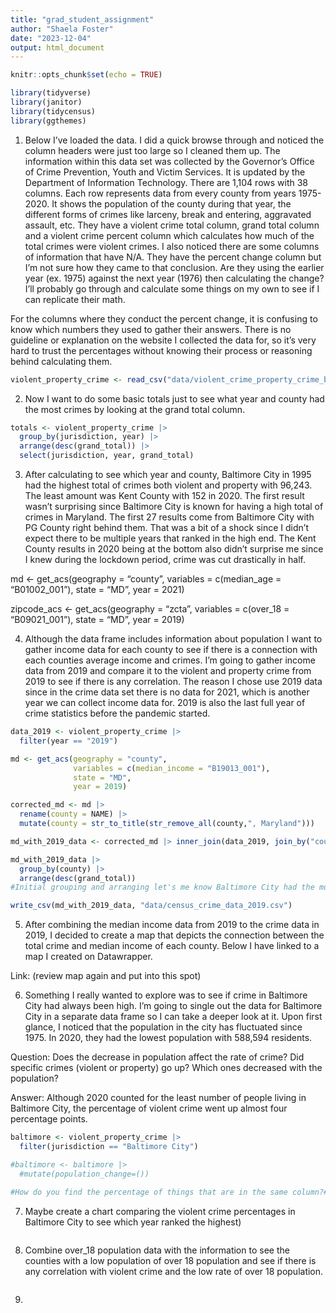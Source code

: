 ```yaml
---
title: "grad_student_assignment"
author: "Shaela Foster"
date: "2023-12-04"
output: html_document
---
```


```r
knitr::opts_chunk$set(echo = TRUE)
```


```r
library(tidyverse)
library(janitor)
library(tidycensus)
library(ggthemes)
```


(1) Below I've loaded the data. I did a quick browse through and noticed the column headers were just too large so I cleaned them up. The information within this data set was collected by the Governor's Office of Crime Prevention, Youth and Victim Services. It is updated by the Department of Information Technology. There are 1,104 rows with 38 columns. Each row represents data from every county from years 1975-2020. It shows the population of the county during that year, the different forms of crimes like larceny, break and entering, aggravated assault, etc. They have a violent crime total column, grand total column and a violent crime percent column which calculates how much of the total crimes were violent crimes. I also noticed there are some columns of information that have N/A. They have the percent change column but I'm not sure how they came to that conclusion. Are they using the earlier year (ex. 1975) against the next year (1976) then calculating the change? I'll probably go through and calculate some things on my own to see if I can replicate their math. 

For the columns where they conduct the percent change, it is confusing to know which numbers they used to gather their answers. There is no guideline or explanation on the website I collected the data for, so it's very hard to trust the percentages without knowing their process or reasoning behind calculating them.
```r
violent_property_crime <- read_csv("data/violent_crime_property_crime_by_county_1975_to_present.csv") |> clean_names()
```

(2) Now I want to do some basic totals just to see what year and county had the most crimes by looking at the grand total column.
```r
totals <- violent_property_crime |>
  group_by(jurisdiction, year) |>
  arrange(desc(grand_total)) |>
  select(jurisdiction, year, grand_total)
```
(3) After calculating to see which year and county, Baltimore City in 1995 had the highest total of crimes both violent and property with 96,243. The least amount was Kent County with 152 in 2020. The first result wasn't surprising since Baltimore City is known for having a high total of crimes in Maryland. The first 27 results come from Baltimore City with PG County right behind them. That was a bit of a shock since I didn't expect there to be multiple years that ranked in the high end. The Kent County results in 2020 being at the bottom also didn't surprise me since I knew during the lockdown period, crime was cut drastically in half.

md <- get_acs(geography = "county",
              variables = c(median_age = "B01002_001"),
              state = "MD",
              year = 2021)
              
zipcode_acs <- get_acs(geography = "zcta",
              variables = c(over_18 = "B09021_001"),
              state = "MD",
              year = 2019)
              
(4) Although the data frame includes information about population I want to gather income data for each county to see if there is a connection with each counties average income and crimes. I'm going to gather income data from 2019 and compare it to the violent and property crime from 2019 to see if there is any correlation. The reason I chose use 2019 data since in the crime data set there is no data for 2021, which is another year we can collect income data for. 2019 is also the last full year of crime statistics before the pandemic started.
```r
data_2019 <- violent_property_crime |>
  filter(year == "2019")

md <- get_acs(geography = "county",
              variables = c(median_income = "B19013_001"),
              state = "MD",
              year = 2019)

corrected_md <- md |>
  rename(county = NAME) |>
  mutate(county = str_to_title(str_remove_all(county,", Maryland")))

md_with_2019_data <- corrected_md |> inner_join(data_2019, join_by("county" == "jurisdiction"))

md_with_2019_data |>
  group_by(county) |>
  arrange(desc(grand_total))
#Initial grouping and arranging let's me know Baltimore City had the most reported crimes in 2019 with 37,219. Kent County is still at the bottom of the rankings. This makes me wonder why there aren't a lot of violent or property crimes that occur there. Is it because there population is small or that they have laws in place that make it very hard for people to commit crimes? They totaled no murders in 2019, how are they able to come out of the year clean? These results also let me know that the top 3 counties with the highest total crimes in 2019 had an estimated median income of under $100,000. What correlation is there between income and crime? Does this mean that counties with average median incomes produce more crimes? Also, does the population have anything to do with it? Montgomery County had 1 million people living there in 2019, yet they still found themselves in the Top 10. 

write_csv(md_with_2019_data, "data/census_crime_data_2019.csv")

```

(5) After combining the median income data from 2019 to the crime data in 2019, I decided to create a map that depicts the connection between the total crime and median income of each county. Below I have linked to a map I created on Datawrapper.

Link: (review map again and put into this spot)

(6) Something I really wanted to explore was to see if crime in Baltimore City had always been high. I'm going to single out the data for Baltimore City in a separate data frame so I can take a deeper look at it. Upon first glance, I noticed that the population in the city has fluctuated since 1975. In 2020, they had the lowest population with 588,594 residents. 

Question: Does the decrease in population affect the rate of crime? Did specific crimes (violent or property) go up? Which ones decreased with the population? 

Answer: Although 2020 counted for the least number of people living in Baltimore City, the percentage of violent crime went up almost four percentage points. 
```r
baltimore <- violent_property_crime |>
  filter(jurisdiction == "Baltimore City")

#baltimore <- baltimore |>
  #mutate(population_change=())

#How do you find the percentage of things that are in the same column?#
```
 
(7) Maybe create a chart comparing the violent crime percentages in Baltimore City to see which year ranked the highest)

```r

```

(8) Combine over_18 population data with the information to see the counties with a low population of over 18 population and see if there is any correlation with violent crime and the low rate of over 18 population. 
```r

```


(9)
```r

```

```r

```

```r

```

```r

```

```r

```

```r

```